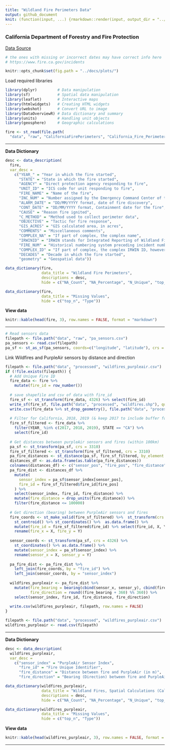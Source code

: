 ```yaml
---
title: "Wildland Fire Perimeters Data"
output: github_document
knit: (function(input, ...) {rmarkdown::render(input, output_dir = "../docs", )})
---
```


### California Department of Forestry and Fire Protection

[Data Source](https://www.fire.ca.gov/what-we-do/fire-resource-assessment-program/fire-perimeters)

```r
# the ones with missing or incorrect dates may have correct info here
# https://www.fire.ca.gov/incidents
```


```r
knitr::opts_chunk$set(fig.path = "../docs/plots/")
```

Load required libraries

```r
library(dplyr)         # Data manipulation
library(sf)            # Spatial data manipulation
library(leaflet)       # Interactive maps
library(htmlwidgets)   # Creating HTML widgets
library(webshot)       # Convert URL to image
library(DataOverviewR) # Data dictionary and summary
library(units)         # Handling unit objects
library(geosphere)     # Geographic calculations
```


```r
fire <- st_read(file.path(
  "data", "raw", "CaliforniaFirePerimeters", "California_Fire_Perimeters_(all).shp"), quiet = TRUE)
```

---

**Data Dictionary**

```r
desc <- data_description(
  fire,
  var_desc = 
    c("YEAR_" = "Year in which the fire started", 
      "STATE" = "State in which the fire started", 
      "AGENCY" = "Direct protection agency responding to fire", 
      "UNIT_ID" = "ICS code for unit responding to fire", 
      "FIRE_NAME" = "Name of the fire", 
      "INC_NUM" = "Number assigned by the Emergency Command Center of the responsible agency for the fire", 
      "ALARM_DATE" = "DD/MM/YYYY format, date of fire discovery", 
      "CONT_DATE" = "DD/MM/YYYY format, Containment date for the fire", 
      "CAUSE" = "Reason fire ignited", 
      "C_METHOD" = "Method used to collect perimeter data", 
      "OBJECTIVE" = "Tactic for fire response", 
      "GIS_ACRES" = "GIS calculated area, in acres", 
      "COMMENTS" = "Miscellaneous comments", 
      "COMPLEX_NA" = "If part of complex, the complex name", 
      "IRWINID" = "IRWIN stands for Integrated Reporting of Wildland Fire Information, a global unique identifier assigned at the onset of an incident.", 
      "FIRE_NUM" = "Historical numbering system preceding incident numbers", 
      "COMPLEX_ID" = "If part of complex, the complex IRWIN ID, however, transitions from incident number previous to 2023 in future update.", 
      "DECADES" = "Decade in which the fire started", 
      "geometry" = "Geospatial data"))

data_dictionary(fire, 
                data_title = "Wildland Fire Perimeters", 
                descriptions = desc,
                hide = c("NA_Count", "NA_Percentage", "N_Unique", "top_n"))
```

```r
data_dictionary(fire, 
                data_title = "Missing Values",
                hide = c("top_n", "Type"))
```

**View data**

```r
knitr::kable(head(fire, 3), row.names = FALSE, format = "markdown")
```

---

```r
# Read sensors data
filepath <- file.path("data", "raw", "pa_sensors.csv")
pa_sensors <- read.csv(filepath)
pa_sf <- st_as_sf(pa_sensors, coords=c("longitude", "latitude"), crs = 4326)
```

Link Wildfires and PurpleAir sensors by distance and direction

```r

filepath <- file.path("data", "processed", "wildfires_purpleair.csv")
if (!file.exists(filepath)) {
  # Add Unique Fire ID
  fire_data <- fire %>%
    mutate(fire_id = row_number())
  
  # save shapefile and csv of data with fire_id
  fire_sf <- st_transform(fire_data, 4326) %>% select(fire_id)
  write_sf(fire_sf, file.path("data", "processed", "wildfires.shp"), quiet = TRUE)
  write.csv(fire_data %>% st_drop_geometry(), file.path("data", "processed", "wildfires.csv"), row.names = FALSE)
  
  # Filter for California, 2018, 2019 (& keep 2017 to include buffer for duration) 
  fire_sf_filtered <- fire_data %>%
    filter(YEAR_ %in% c(2017, 2018, 2019), STATE == "CA") %>% 
    select(fire_id)
  
  # Get distances between purpleAir sensors and fires (within 100km)
  pa_sf <- st_transform(pa_sf, crs = 3310)
  fire_sf_filtered <- st_transform(fire_sf_filtered, crs = 3310)
  pa_fire_distances <- st_distance(pa_sf, fire_sf_filtered, by_element = FALSE)
  distances_df <- as.data.frame(as.table(pa_fire_distances))
  colnames(distances_df) <- c("sensor_pos", "fire_pos", "fire_distance")
  pa_fire_dist <- distances_df %>%
    mutate(
      sensor_index = pa_sf$sensor_index[sensor_pos],
      fire_id = fire_sf_filtered$fire_id[fire_pos]
    ) %>%
    select(sensor_index, fire_id, fire_distance) %>%
    mutate(fire_distance = drop_units(fire_distance)) %>% 
    filter(fire_distance <= 100000)
  
  # Get direction (bearing) between PurpleAir sensors and fires
  fire_coords <- st_make_valid(fire_sf_filtered) %>%  st_transform(crs = 4326) %>% 
    st_centroid() %>% st_coordinates() %>%  as.data.frame() %>% 
    mutate(fire_id = fire_sf_filtered$fire_id) %>% select(fire_id, X, Y) %>%
    rename(fire_x = X, fire_y = Y)
  
  sensor_coords <- st_transform(pa_sf, crs = 4326) %>% 
    st_coordinates() %>% as.data.frame() %>% 
    mutate(sensor_index = pa_sf$sensor_index) %>%
    rename(sensor_x = X, sensor_y = Y)
  
  pa_fire_dist <- pa_fire_dist %>%
    left_join(fire_coords, by = "fire_id") %>%
    left_join(sensor_coords, by = "sensor_index")
  
  wildfires_purpleair <- pa_fire_dist %>%
    mutate(fire_bearing = bearing(cbind(sensor_x, sensor_y), cbind(fire_x, fire_y)),
           fire_direction = round((fire_bearing + 360) %% 360)) %>%
    select(sensor_index, fire_id, fire_distance, fire_direction)
  
  write.csv(wildfires_purpleair, filepath, row.names = FALSE)
}
```

```r
filepath <- file.path("data", "processed", "wildfires_purpleair.csv")
wildfires_purpleair <- read.csv(filepath)
```

---

**Data Dictionary**

```r
desc <- data_description(
  wildfires_purpleair,
  var_desc = 
    c("sensor_index" = "PurpleAir Sensor Index", 
      "fire_id" = "Fire Unique Identifier", 
      "fire_distance" = "Distance between fire and PurpleAir (in m)", 
      "fire_direction" = "Bearing (Direction) between fire and PurpleAir (in degrees)"))

data_dictionary(wildfires_purpleair, 
                data_title = "Wildland Fires, Spatial Calculations (California, 2018-2019)", 
                descriptions = desc,
                hide = c("NA_Count", "NA_Percentage", "N_Unique", "top_n"))
```

```r
data_dictionary(wildfires_purpleair, 
                data_title = "Missing Values",
                hide = c("top_n", "Type"))
```

**View data**

```r
knitr::kable(head(wildfires_purpleair, 3), row.names = FALSE, format = "markdown")
```

---
